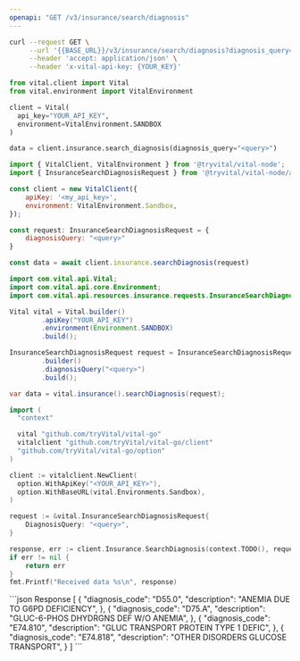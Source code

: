 ```yaml
---
openapi: "GET /v3/insurance/search/diagnosis"
---
```


<RequestExample>

```bash cURL
curl --request GET \
     --url '{{BASE_URL}}/v3/insurance/search/diagnosis?diagnosis_query=glucose' \
     --header 'accept: application/json' \
     --header 'x-vital-api-key: {YOUR_KEY}'
```


```python Python
from vital.client import Vital
from vital.environment import VitalEnvironment

client = Vital(
  api_key="YOUR_API_KEY",
  environment=VitalEnvironment.SANDBOX
)

data = client.insurance.search_diagnosis(diagnosis_query="<query>")
```

```javascript Node
import { VitalClient, VitalEnvironment } from '@tryvital/vital-node';
import { InsuranceSearchDiagnosisRequest } from '@tryvital/vital-node/api';

const client = new VitalClient({
    apiKey: '<my_api_key>',
    environment: VitalEnvironment.Sandbox,
});

const request: InsuranceSearchDiagnosisRequest = {
    diagnosisQuery: "<query>"
}

const data = await client.insurance.searchDiagnosis(request)
```


```java Java
import com.vital.api.Vital;
import com.vital.api.core.Environment;
import com.vital.api.resources.insurance.requests.InsuranceSearchDiagnosisRequest;

Vital vital = Vital.builder()
        .apiKey("YOUR_API_KEY")
        .environment(Environment.SANDBOX)
        .build();

InsuranceSearchDiagnosisRequest request = InsuranceSearchDiagnosisRequest
        .builder()
        .diagnosisQuery("<query>")
        .build();

var data = vital.insurance().searchDiagnosis(request);
```

```go Go
import (
  "context"

  vital "github.com/tryVital/vital-go"
  vitalclient "github.com/tryVital/vital-go/client"
  "github.com/tryVital/vital-go/option"
)

client := vitalclient.NewClient(
  option.WithApiKey("<YOUR_API_KEY>"),
  option.WithBaseURL(vital.Environments.Sandbox),
)

request := &vital.InsuranceSearchDiagnosisRequest{
    DiagnosisQuery: "<query>",
}

response, err := client.Insurance.SearchDiagnosis(context.TODO(), request)
if err != nil {
    return err
}
fmt.Printf("Received data %s\n", response)
```

</RequestExample>

<ResponseExample>
```json Response
[
    {
        "diagnosis_code": "D55.0",
        "description": "ANEMIA DUE TO G6PD DEFICIENCY",
    },
    {
        "diagnosis_code": "D75.A",
        "description": "GLUC-6-PHOS DHYDRGNS DEF W/O ANEMIA",
    },
    {
        "diagnosis_code": "E74.810",
        "description": "GLUC TRANSPORT PROTEIN TYPE 1 DEFIC",
    },
    {
        "diagnosis_code": "E74.818",
        "description": "OTHER DISORDERS GLUCOSE TRANSPORT",
    }
]
```
</ResponseExample>
